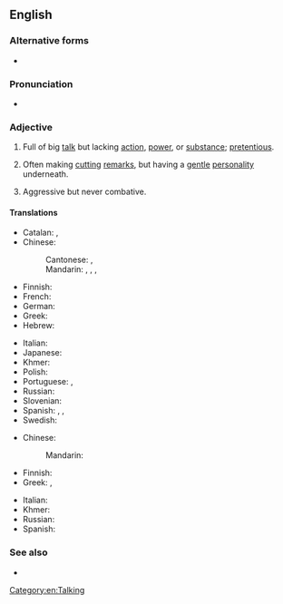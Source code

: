 ==English==

===Alternative forms===
* {{l|en|all bark but no bite}}

===Pronunciation===
* {{audio|en|en-au-all bark and no bite.ogg|Audio (AU)}}

===Adjective===
{{en-adj|-}}

# {{lb|en|idiomatic}} Full of big [[talk]] but lacking [[action]], [[power]], or [[substance]]; [[pretentious]].
# {{lb|en|idiomatic}} Often making [[cutting]] [[remarks]], but having a [[gentle]] [[personality]] underneath.
# {{lb|en|idiomatic}} Aggressive but never combative.

====Translations====
{{trans-top|full of big talk}}
* Catalan: {{t|ca|moltes bufes i pocs trons}}, {{t|ca|molta fressa i poca endreça}}
* Chinese:
*: Cantonese: {{t+|zh|光說不做}}, {{t+|zh|光说不做|tr=gwong1 syut3 bat1 zou6}}
*: Mandarin: {{t|zh|乾打雷，不下雨}}, {{t|zh|干打雷，不下雨}}, {{t+|zh|光說不做}}, {{t+|zh|光说不做|tr=guāngshuōbùzuò}}
* Finnish: {{t|fi|paljon porua, vähän villoja}}
* French: {{t+|fr|grande gueule}}
* German: {{t|de|große Klappe und nichts dahinter}}
* Greek: {{t|el|όλο λόγια|sc=Grek}}
* Hebrew: {{t+|he|כלב נובח אינו נושך}} {{qualifier|a dog that barks, does not bite}}
{{trans-mid}}
* Italian: {{t|it|tutto fumo e niente arrosto}} {{qualifier|all smoke and no roast}}
* Japanese: {{t|ja|張り子の虎|tr=はりこのとら, harikonotora}} {{qualifier|[[papier-mâché]] tiger}}
* Khmer: {{t|km|ឆ្កែព្រុសមិនដែលខាំ}}
* Polish: {{t+|pl|krowa, która dużo ryczy, mało mleka daje}} {{qualifier|a cow that moos much, gives little milk}}
* Portuguese: {{t+|pt|cão que ladra não morde}}, {{t|pt|cão que late não morde}} {{qualifier|a dog that barks does not bite}}
* Russian: {{t-needed|ru}}
* Slovenian: {{t|sl|peš, ki laja, ne griže}}
* Spanish: {{t|es|mucho ruido y pocas nueces}} {{qualifier|much noise and few nuts}}, {{t|es|ladra pero no muerde}}, {{t|es|irse la fuerza por la boca}}
* Swedish: {{t|sv|stor i orden men liten på jorden}}
{{trans-bottom}}

{{trans-top|making cutting remarks, but having a gentle personality underneath}}
* Chinese:
*: Mandarin: {{t+check|zh|光說不做}}
* Finnish: {{t|fi|[[kova]] [[päältä]], [[pehmeä]] [[sisältä]]}}
* Greek: {{t|el|σκυλί που γαβγίζει δεν δαγκώνει|sc=Grek}}, {{t|el|σκύλος που γαβγίζει δεν δαγκώνει|sc=Grek}}
{{trans-mid}}
* Italian: {{t|it|cane che abbaia non morde}}
* Khmer: {{t|km|បានតែព្រុស}}
* Russian: {{t-needed|ru}}
* Spanish: {{t|es|perro ladrador, poco mordedor}}
{{trans-bottom}}

===See also===
* {{l|en|all hat and no cattle}}

[[Category:en:Talking]]